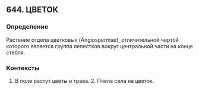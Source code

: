 ## 644. ЦВЕТОК
### Определение
Растение отдела цветковых (Angiospermae), отличительной чертой которого является группа лепестков вокруг центральной части на конце стебля.

### Контексты
1. В поле растут цветы и трава. 2. Пчела села на цветок.

